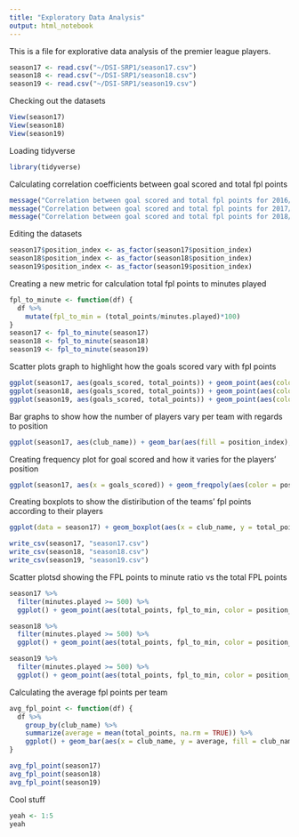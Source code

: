 ```yaml
---
title: "Exploratory Data Analysis"
output: html_notebook
---
```


This is a file for explorative data analysis of the premier league players.

```r
season17 <- read.csv("~/DSI-SRP1/season17.csv")
season18 <- read.csv("~/DSI-SRP1/season18.csv")
season19 <- read.csv("~/DSI-SRP1/season19.csv")
```

Checking out the datasets
```r
View(season17)
View(season18)
View(season19)
```

Loading tidyverse
```r
library(tidyverse)
```

Calculating correlation coefficients between goal scored and total fpl points
```r
message("Correlation between goal scored and total fpl points for 2016/17: ", with(season17, cor(goals_scored,total_points)))
message("Correlation between goal scored and total fpl points for 2017/18: ", with(season18, cor(goals_scored,total_points)))
message("Correlation between goal scored and total fpl points for 2018/19: ", with(season19, cor(goals_scored,total_points)))
```
Editing the datasets
```r
season17$position_index <- as_factor(season17$position_index)
season18$position_index <- as_factor(season18$position_index)
season19$position_index <- as_factor(season19$position_index)
```

Creating a new metric for calculation total fpl points to minutes played
```r
fpl_to_minute <- function(df) {
  df %>% 
    mutate(fpl_to_min = (total_points/minutes.played)*100)
}
season17 <- fpl_to_minute(season17)
season18 <- fpl_to_minute(season18)
season19 <- fpl_to_minute(season19)
```

Scatter plots graph to highlight how the goals scored vary with fpl points
```r
ggplot(season17, aes(goals_scored, total_points)) + geom_point(aes(color = position_index)) + labs(title = "Total FPL points vs Goal Scored in 2016/17")
ggplot(season18, aes(goals_scored, total_points)) + geom_point(aes(color = position_index)) + labs(title = "Total FPL points vs Goal Scored in 2017/18")
ggplot(season19, aes(goals_scored, total_points)) + geom_point(aes(color = position_index)) + labs(title = "Total FPL points vs Goal Scored in 2018/19")
```

Bar graphs to show how the number of players vary per team with regards to position
```r
ggplot(season17, aes(club_name)) + geom_bar(aes(fill = position_index),position = "fill") + theme(axis.text.x = element_text(angle = 90, hjust = 1))

```
Creating frequency plot for goal scored and how it varies for the players' position

```r
ggplot(season17, aes(x = goals_scored)) + geom_freqpoly(aes(color = position_index), binwidth = 2)
```
Creating boxplots to show the distiribution of the teams' fpl points according to their players
```r
ggplot(data = season17) + geom_boxplot(aes(x = club_name, y = total_points), na.rm = TRUE) + theme(axis.text.x = element_text(angle = 90, hjust = 1))
```

```r
write_csv(season17, "season17.csv")
write_csv(season18, "season18.csv")
write_csv(season19, "season19.csv")
```

Scatter plotsd showing the FPL points to minute ratio vs the total FPL points

```r
season17 %>% 
  filter(minutes.played >= 500) %>% 
  ggplot() + geom_point(aes(total_points, fpl_to_min, color = position_index), na.rm = TRUE) + labs(x = "Total FPL points", y = "FPL points-to-minute ratio", title = "FPL points to minutes played ratio vs Total FPL points for players\nwho have played more than 500 minutes")
``` 

```r
season18 %>% 
  filter(minutes.played >= 500) %>% 
  ggplot() + geom_point(aes(total_points, fpl_to_min, color = position_index), na.rm = TRUE) + labs(x = "Total FPL points", y = "FPL points-to-minute ratio", title = "FPL points to minutes played ratio vs Total FPL points for players\nwho have played more than 500 minutes")
```

```r
season19 %>% 
  filter(minutes.played >= 500) %>% 
  ggplot() + geom_point(aes(total_points, fpl_to_min, color = position_index), na.rm = TRUE) + labs(x = "Total FPL points", y = "FPL points-to-minute ratio", title = "FPL points to minutes played ratio vs Total FPL points for players\nwho have played more than 500 minutes")
```

Calculating the average fpl points per team

```r
avg_fpl_point <- function(df) {
  df %>% 
    group_by(club_name) %>%
    summarize(average = mean(total_points, na.rm = TRUE)) %>%
    ggplot() + geom_bar(aes(x = club_name, y = average, fill = club_name), stat = "identity") + theme(axis.text.x = element_text(angle = 90, hjust = 1)) + labs(x = "Club Name", y = "Average FPL points", title = ("The average FPL points achieved by each team"))
}
```

```r
avg_fpl_point(season17)
avg_fpl_point(season18)
avg_fpl_point(season19)

```


Cool stuff
```r
yeah <- 1:5
yeah
```

